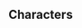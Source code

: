{{EventTabs
|subpage1 = Characters
|gallery  = false
}}
==Characters==
{{Trial Character/Event/Header}}
{{Trial Character/Event
|character_name         = Alhaitham
|character_level        = 80
|constellation          = 0
|weapon_name            = Iron Sting
|weapon_level           = 80
|refinement             = 1
|artifact_flower        = Dreaming Steelbloom
|artifact_feather       = Feather of Judgment
|artifact_sands         = The Sunken Years
|artifact_goblet        = Honeyed Final Feast
|artifact_circlet       = Shadow of the Sand King
|artifact_level         = 20
|set1                   = Gilded Dreams
|set1_piece_bonus       = 4
|normal_attack_talent   = 8
|elemental_skill_talent = 8
|elemental_burst_talent = 8
|hp                     = 19,675
|atk                    = 1,310
|def                    = 822
|em                     = 512
|crit_rate              = 57.1%
|crit_dmg               = 91.9%
|er                     = 135.0%
|dendro_dmg             = 68.2%
}}
{{Trial Character/Event
|character_name         = Bennett
|character_level        = 80
|constellation          = 0
|weapon_name            = Favonius Sword
|weapon_level           = 80
|refinement             = 1
|artifact_flower        = Royal Flora
|artifact_feather       = Royal Plume
|artifact_sands         = Royal Pocket Watch
|artifact_goblet        = Royal Silver Urn
|artifact_circlet       = Royal Masque
|artifact_level         = 20
|set1                   = Noblesse Oblige
|set1_piece_bonus       = 4
|normal_attack_talent   = 8
|elemental_skill_talent = 8
|elemental_burst_talent = 8
|hp                     = 29,043
|atk                    = 1,076
|def                    = 815
|em                     = 105
|crit_rate              = 26.0%
|crit_dmg               = 91.9%
|er                     = 262.6%
}}
{{Trial Character/Event
|character_name         = Candace
|character_level        = 80
|constellation          = 0
|weapon_name            = "The Catch"
|weapon_level           = 80
|refinement             = 1
|artifact_flower        = Flower of Accolades
|artifact_feather       = Ceremonial War-Plume
|artifact_sands         = Storm Cage
|artifact_goblet        = Scarlet Vessel
|artifact_circlet       = Ornate Kabuto
|artifact_level         = 20
|set1                   = Emblem of Severed Fate
|set1_piece_bonus       = 2
|set2                   = Tenacity of the Millelith
|set2_piece_bonus       = 2
|normal_attack_talent   = 8
|elemental_skill_talent = 8
|elemental_burst_talent = 8
|hp                     = 34,448
|atk                    = 1,153
|def                    = 726
|em                     = 0
|crit_rate              = 26.0%
|crit_dmg               = 91.9%
|er                     = 196.9%
}}
{{Trial Character/Event
|character_name         = Diona
|character_level        = 80
|constellation          = 0
|weapon_name            = Sacrificial Bow
|weapon_level           = 80
|refinement             = 1
|artifact_flower        = Maiden's Distant Love
|artifact_feather       = Maiden's Heart-Stricken Infatuation
|artifact_sands         = Maiden's Passing Youth
|artifact_goblet        = Maiden's Fleeting Leisure
|artifact_circlet       = Maiden's Fading Beauty
|artifact_level         = 20
|set1                   = Maiden Beloved
|set1_piece_bonus       = 4
|normal_attack_talent   = 8
|elemental_skill_talent = 8
|elemental_burst_talent = 8
|hp                     = 23,938
|atk                    = 1,209
|def                    = 644
|em                     = 105
|crit_rate              = 26.0%
|crit_dmg               = 91.9%
|er                     = 214.7%
|healing                = 15.0%
|cryo_dmg               = 18.0%
}}
{{Trial Character/Event
|character_name         = Faruzan
|character_level        = 80
|constellation          = 0
|weapon_name            = Favonius Warbow
|weapon_level           = 80
|refinement             = 1
|artifact_flower        = Gladiator's Nostalgia
|artifact_feather       = Viridescent Arrow Feather
|artifact_sands         = Gladiator's Longing
|artifact_goblet        = Viridescent Venerer's Vessel
|artifact_circlet       = Viridescent Venerer's Diadem
|artifact_level         = 20
|set1                   = Gladiator's Finale
|set1_piece_bonus       = 2
|set2                   = Viridescent Venerer
|set2_piece_bonus       = 2
|normal_attack_talent   = 8
|elemental_skill_talent = 8
|elemental_burst_talent = 8
|hp                     = 16,034
|atk                    = 1,288
|def                    = 671
|em                     = 105
|crit_rate              = 57.0%
|crit_dmg               = 91.9%
|er                     = 242.6%
|anemo_dmg              = 61.6%
}}
{{Trial Character/Event
|character_name         = Kaedehara Kazuha
|character_level        = 80
|constellation          = 0
|weapon_name            = Sacrificial Sword
|weapon_level           = 80
|refinement             = 1
|artifact_flower        = In Remembrance of Viridescent Fields
|artifact_feather       = Viridescent Arrow Feather
|artifact_sands         = Viridescent Venerer's Determination
|artifact_goblet        = Viridescent Venerer's Vessel
|artifact_circlet       = Viridescent Venerer's Diadem
|artifact_level         = 20
|set1                   = Viridescent Venerer
|set1_piece_bonus       = 4
|normal_attack_talent   = 8
|elemental_skill_talent = 8
|elemental_burst_talent = 8
|hp                     = 19,675
|atk                    = 1,183
|def                    = 847
|em                     = 564
|crit_rate              = 26.0%
|crit_dmg               = 91.9%
|er                     = 190.8%
|anemo_dmg              = 61.6%
}}
{{Trial Character/Event
|character_name         = Kamisato Ayato
|character_level        = 80
|constellation          = 0
|weapon_name            = The Flute
|weapon_level           = 80
|refinement             = 1
|artifact_flower        = Soulscent Bloom
|artifact_feather       = Jade Leaf
|artifact_sands         = Symbol of Felicitation
|artifact_goblet        = Chalice of the Font
|artifact_circlet       = Flowing Rings
|artifact_level         = 20
|set1                   = Echoes of an Offering
|set1_piece_bonus       = 4
|normal_attack_talent   = 8
|elemental_skill_talent = 8
|elemental_burst_talent = 8
|hp                     = 20,034
|atk                    = 1,970
|def                    = 809
|em                     = 105
|crit_rate              = 57.1%
|crit_dmg               = 120.7%
|er                     = 135.0%
|hydro_dmg              = 46.6%
}}
{{Trial Character/Event
|character_name         = Layla
|character_level        = 80
|constellation          = 0
|weapon_name            = Favonius Sword
|weapon_level           = 80
|refinement             = 1
|artifact_flower        = Snowswept Memory
|artifact_feather       = Icebreaker's Resolve
|artifact_sands         = Frozen Homeland's Demise
|artifact_goblet        = Frost-Weaved Dignity
|artifact_circlet       = Broken Rime's Echo
|artifact_level         = 20
|set1                   = Blizzard Strayer
|set1_piece_bonus       = 4
|normal_attack_talent   = 8
|elemental_skill_talent = 8
|elemental_burst_talent = 8
|hp                     = 28,457
|atk                    = 1,102
|def                    = 699
|em                     = 105
|crit_rate              = 57.1%
|crit_dmg               = 91.9%
|er                     = 190.8%
|cryo_dmg               = 15.0%
}}
{{Trial Character/Event
|character_name         = Lisa
|character_outfit       = A Sobriquet Under Shade
|character_level        = 80
|constellation          = 0
|weapon_name            = The Widsith
|weapon_level           = 80
|refinement             = 1
|artifact_flower        = Thunderbird's Mercy
|artifact_feather       = Survivor of Catastrophe
|artifact_sands         = Hourglass of Thunder
|artifact_goblet        = Omen of Thunderstorm
|artifact_circlet       = Thunder Summoner's Crown
|artifact_level         = 20
|set1                   = Thundering Fury
|set1_piece_bonus       = 4
|normal_attack_talent   = 8
|elemental_skill_talent = 8
|elemental_burst_talent = 8
|hp                     = 16,034
|atk                    = 1,533
|def                    = 616
|em                     = 177
|crit_rate              = 57.1%
|crit_dmg               = 142.2%
|er                     = 125.0%
|electro_dmg            = 61.6%
}}
{{Trial Character/Event
|character_name         = Nahida
|character_level        = 80
|constellation          = 0
|weapon_name            = Wandering Evenstar
|weapon_level           = 80
|refinement             = 1
|artifact_flower        = Labyrinth Wayfarer
|artifact_feather       = Scholar of Vines
|artifact_sands         = A Time of Insight
|artifact_goblet        = Lamp of the Lost
|artifact_circlet       = Laurel Coronet
|artifact_level         = 20
|set1                   = Deepwood Memories
|set1_piece_bonus       = 4
|normal_attack_talent   = 8
|elemental_skill_talent = 8
|elemental_burst_talent = 8
|hp                     = 16,762
|atk                    = 1,424
|def                    = 671
|em                     = 705
|crit_rate              = 26.0%
|crit_dmg               = 91.9%
|er                     = 146.6%
|dendro_dmg             = 61.6%
}}
{{Trial Character/Event
|character_name         = Raiden Shogun
|character_level        = 80
|constellation          = 0
|weapon_name            = "The Catch"
|weapon_level           = 80
|refinement             = 1
|artifact_flower        = Magnificent Tsuba
|artifact_feather       = Sundered Feather
|artifact_sands         = Storm Cage
|artifact_goblet        = Scarlet Vessel
|artifact_circlet       = Ornate Kabuto
|artifact_level         = 20
|set1                   = Emblem of Severed Fate
|set1_piece_bonus       = 4
|normal_attack_talent   = 8
|elemental_skill_talent = 8
|elemental_burst_talent = 8
|hp                     = 19,246
|atk                    = 1,466
|def                    = 829
|em                     = 105
|crit_rate              = 57.1%
|crit_dmg               = 91.9%
|er                     = 272.7%
|electro_dmg            = 115.7%
}}
{{Trial Character/Event
|character_name         = Sangonomiya Kokomi
|character_level        = 80
|constellation          = 0
|weapon_name            = Prototype Amber
|weapon_level           = 80
|refinement             = 1
|artifact_flower        = Sea-Dyed Blossom
|artifact_feather       = Deep Palace's Plume
|artifact_sands         = Cowry of Parting
|artifact_goblet        = Pearl Cage
|artifact_circlet       = Crown of Watatsumi
|artifact_level         = 20
|set1                   = Ocean-Hued Clam
|set1_piece_bonus       = 4
|normal_attack_talent   = 8
|elemental_skill_talent = 8
|elemental_burst_talent = 8
|hp                     = 29,815
|atk                    = 1,175
|def                    = 697
|em                     = 105
|crit_rate              = -74.0%
|crit_dmg               = 91.9%
|er                     = 135.0%
|healing                = 75.9%
|hydro_dmg              = 68.2%
}}
{{Trial Character/Event
|character_name         = Thoma
|character_level        = 80
|constellation          = 0
|weapon_name            = Favonius Lance
|weapon_level           = 80
|refinement             = 1
|artifact_flower        = Royal Flora
|artifact_feather       = Royal Plume
|artifact_sands         = Royal Pocket Watch
|artifact_goblet        = Royal Silver Urn
|artifact_circlet       = Royal Masque
|artifact_level         = 20
|set1                   = Noblesse Oblige
|set1_piece_bonus       = 4
|normal_attack_talent   = 8
|elemental_skill_talent = 8
|elemental_burst_talent = 8
|hp                     = 25,313
|atk                    = 1,488
|def                    = 794
|em                     = 105
|crit_rate              = 26.0%
|crit_dmg               = 91.9%
|er                     = 214.7%
}}
{{Trial Character/Event
|character_name         = Venti
|character_level        = 80
|constellation          = 0
|weapon_name            = The Stringless
|weapon_level           = 80
|refinement             = 1
|artifact_flower        = In Remembrance of Viridescent Fields
|artifact_feather       = Viridescent Arrow Feather
|artifact_sands         = Viridescent Venerer's Determination
|artifact_goblet        = Viridescent Venerer's Vessel
|artifact_circlet       = Viridescent Venerer's Diadem
|artifact_level         = 20
|set1                   = Viridescent Venerer
|set1_piece_bonus       = 4
|normal_attack_talent   = 8
|elemental_skill_talent = 8
|elemental_burst_talent = 8
|hp                     = 16,929
|atk                    = 1,521
|def                    = 709
|em                     = 256
|crit_rate              = 57.1%
|crit_dmg               = 91.9%
|er                     = 159.0%
|anemo_dmg              = 61.6%
}}
{{Trial Character/Event
|character_name         = Xiangling
|character_level        = 80
|constellation          = 0
|weapon_name            = Dragon's Bane
|weapon_level           = 80
|refinement             = 1
|artifact_flower        = Royal Flora
|artifact_feather       = Royal Plume
|artifact_sands         = Witch's End Time
|artifact_goblet        = Witch's Heart Flames
|artifact_circlet       = Witch's Scorching Hat
|artifact_level         = 20
|set1                   = Crimson Witch of Flames
|set1_piece_bonus       = 2
|set2                   = Noblesse Oblige
|set2_piece_bonus       = 2
|normal_attack_talent   = 8
|elemental_skill_talent = 8
|elemental_burst_talent = 8
|hp                     = 17,312
|atk                    = 1,541
|def                    = 712
|em                     = 378
|crit_rate              = 57.1%
|crit_dmg               = 91.9%
|er                     = 135.0%
|pyro_dmg               = 61.6%
}}
{{Trial Character/Event
|character_name         = Xiao
|character_level        = 80
|constellation          = 0
|weapon_name            = Deathmatch
|weapon_level           = 80
|refinement             = 1
|artifact_flower        = Flowering Life
|artifact_feather       = Feather of Nascent Light
|artifact_sands         = Solar Relic
|artifact_goblet        = Moment of the Pact
|artifact_circlet       = Thundering Poise
|artifact_level         = 20
|set1                   = Vermillion Hereafter
|set1_piece_bonus       = 4
|normal_attack_talent   = 8
|elemental_skill_talent = 8
|elemental_burst_talent = 8
|hp                     = 19,078
|atk                    = 1,864
|def                    = 839
|em                     = 105
|crit_rate              = 73.9%
|crit_dmg               = 154.1%
|er                     = 135.0%
|anemo_dmg              = 46.6%
}}
{{Trial Character/Event
|character_name         = Yanfei
|character_level        = 80
|constellation          = 0
|weapon_name            = The Widsith
|weapon_level           = 80
|refinement             = 1
|artifact_flower        = Witch's Flower of Blaze
|artifact_feather       = Witch's Ever-Burning Plume
|artifact_sands         = Witch's End Time
|artifact_goblet        = Witch's Heart Flames
|artifact_circlet       = Witch's Scorching Hat
|artifact_level         = 20
|set1                   = Crimson Witch of Flames
|set1_piece_bonus       = 4
|normal_attack_talent   = 8
|elemental_skill_talent = 8
|elemental_burst_talent = 8
|hp                     = 15,821
|atk                    = 1,490
|def                    = 630
|em                     = 105
|crit_rate              = 57.1%
|crit_dmg               = 142.2%
|er                     = 135.0%
|pyro_dmg               = 79.6%
}}
{{Trial Character/Event
|character_name         = Yaoyao
|character_level        = 80
|constellation          = 0
|weapon_name            = Favonius Lance
|weapon_level           = 80
|refinement             = 1
|artifact_flower        = Labyrinth Wayfarer
|artifact_feather       = Scholar of Vines
|artifact_sands         = A Time of Insight
|artifact_goblet        = Lamp of the Lost
|artifact_circlet       = Laurel Coronet
|artifact_level         = 20
|set1                   = Deepwood Memories
|set1_piece_bonus       = 4
|normal_attack_talent   = 8
|elemental_skill_talent = 8
|elemental_burst_talent = 8
|hp                     = 30,807
|atk                    = 1,264
|def                    = 794
|em                     = 95
|crit_rate              = 26.0%
|crit_dmg               = 91.9%
|er                     = 162.9%
|dendro_dmg             = 15.0%
|healing                = 35.9%
}}
{{Trial Character/Event
|character_name         = Yelan
|character_level        = 80
|constellation          = 0
|weapon_name            = Sacrificial Bow
|weapon_level           = 80
|refinement             = 1
|artifact_flower        = Magnificent Tsuba
|artifact_feather       = Sundered Feather
|artifact_sands         = Storm Cage
|artifact_goblet        = Scarlet Vessel
|artifact_circlet       = Ornate Kabuto
|artifact_level         = 20
|set1                   = Emblem of Severed Fate
|set1_piece_bonus       = 4
|normal_attack_talent   = 8
|elemental_skill_talent = 8
|elemental_burst_talent = 8
<!-- Note: this value DOES subtract off the 18% HP gain from Yelan's passive -->
|hp                     = 26,691
|atk                    = 1,418
|def                    = 589
|em                     = 105
|crit_rate              = 71.5%
|crit_dmg               = 91.9%
|er                     = 234.7%
}}
{{Trial Character/Event
|character_name         = Yoimiya
|character_level        = 80
|constellation          = 0
|weapon_name            = Rust
|weapon_level           = 80
|refinement             = 1
|artifact_flower        = Entangling Bloom
|artifact_feather       = Shaft of Remembrance
|artifact_sands         = Morning Dew's Moment
|artifact_goblet        = Hopeful Heart
|artifact_circlet       = Capricious Visage
|artifact_level         = 20
|set1                   = Shimenawa's Reminiscence
|set1_piece_bonus       = 4
|normal_attack_talent   = 8
|elemental_skill_talent = 8
|elemental_burst_talent = 8
|hp                     = 16,571
|atk                    = 2,016
|def                    = 655
|em                     = 105
|crit_rate              = 40.4%
|crit_dmg               = 154.1%
|er                     = 135.0%
|pyro_dmg               = 46.6%
}}
{{Trial Character/Event/Footer}}